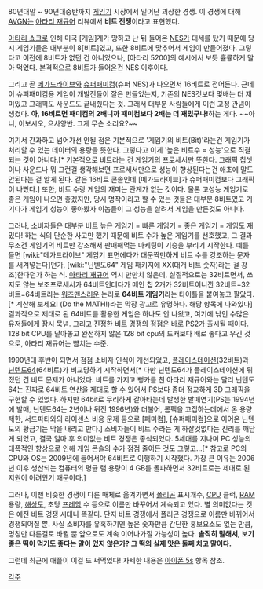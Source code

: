 80년대말 ~ 90년대중반까지 [[게임기]] 시장에서 일어난 괴상한 경쟁. 이 경쟁에 대해 [[AVGN]]는 [[아타리 재규어]] 리뷰에서 '''비트 전쟁'''이라고 표현했다.

[[아타리 쇼크]]로 인해 미국 [게임]계가 망하고 난 뒤 들어온 [[NES]]가 대세를 탔기 때문에 당시 게임기들은 대부분이 8[비트]였고, 또한 8비트에 맞추어서 게임이 만들어졌다. 그렇다고 이전에 8비트가 없던 건 아니었으나, [아타리 5200]의 예시에서 보듯 휼륭하게 말아 먹었다. 본격적으로 8비트가 들어온건 NES 이후이다.

그리고 곧 [[메가드라이브]]와 [[슈퍼패미컴]](슈퍼 NES)가 나오면서 16비트로 접어든다. 근데 이 슈퍼패미컴용 게임이 개발진들이 잘은 만들었는지, 기존의 NES것보다 몇배는 더 재미있고 그래픽도 사운드도 끝내줬다는 것. 그래서 대부분 사람들에게 이런 고정 관념이 생겼다. '''아, 16비트면 패미컴의 2배니까 패미컴보다 2배는 더 재밌구나!'''하는 게다. ~~아니, 이보시오, 으사양반. 그게 무슨 소리요?~~

여기서 간과하고 넘어가선 안될 점은 기본적으로 '게임기의 비트(Bit)'라는건 게임기가 처리할 수 있는 데이터의 용량을 뜻한다. 그렇다고 이게 '높은 비트수 = 성능'으로 직결되는 것이 아니다.[* 기본적으로 비트라는 건 게임기의 프로세서만 뜻한다. 그래픽 칩셋이나 사운드나 뭐 그런걸 생각해보면 프로세서만으로 성능이 향상된다는건 애초에 말도 안된다는 걸 알게 된다. 같은 16비트 콘솔인데 [메가드라이브]가 슈퍼패미컴보다 그래픽이 나빴다.] 또한, 비트 수랑 게임의 재미는 관계가 없는 것이다. 물론 고성능 게임기로 좋은 게임이 나오면 좋겠지만, 당시 명작이라고 할 수 있는 것들은 대부분 8비트였고 거기다가 게임기 성능이 좋아봤자 이놈들이 그 성능을 살려서 게임을 만든것도 아니다.

그러나, 소비자들은 대부분 비트 높은 게임기 = 빠른 게임기 = 좋은 게임기 = 게임도 재밌다! 하는 식의 단순한 사고만 했기 때문에 비트 수가 높은 게임기를 선호했고, 그 결과 무조건 게임기의 비트만 강조해서 판매해먹는 마케팅이 기승을 부리기 시작한다. 예를 들면 [wiki:"메가드라이브" 게임기 표면에다가 대문짝만하게 비트 수를 강조하는 문자를 새겨넣는다]던가, [wiki:"닌텐도64" 게임 패키지에 XX(대개 비트 숫자)라는 걸 강조]한다던가 하는 식. [[아타리 재규어]] 역시 만만치 않은데, 실질적으로는 32비트면서, 쓰지도 않는 보조프로세서가 64비트인데다가 메인 칩 2개가 32비트이니깐 32비트+32비트=64비트라는 [[워즈맨]]스러운 논리로 '''64비트 게임기'''라는 타이틀을 붙여놓고 팔았다.[* 계산해 보세요! (Do the MATH!)라는 막장 광고로 유명하다. 해당 항목에 나와있다] 결과적으로 제대로 된 64비트를 활용한 게임은 하나도 안 나왔고, 여기에 낚인 수많은 유저들에게 잠시 묵념. 그리고 진정한 비트 경쟁의 정점은 바로 [[PS2]]가 출시될 때이다. 128 bit CPU를 달아놓고 완전하지 않은 128 bit cpu의 드캐보다 배로 좋다고 우긴 것으로, 아타리 재규어는 뺨치는 수준.

1990년대 후반이 되면서 점점 소비자 인식이 개선되었고, [[플레이스테이션]](32비트)과 [[닌텐도64]](64비트)가 비교당하기 시작하면서[* 다만 닌텐도64가 플레이스테이션에 뒤졌던 건 비트 문제가 아니었다. 비트를 가지고 뻥카를 친 아타리 재규어와는 달리 닌텐도64는 진짜로 64비트 연산을 제대로 할 수 있어서 PS보다 좀더 정교하게 3D 그래픽을 구현할 수 있었다. 하지만 64bit로 무리하게 갈아타는데 발생한 발매연기(PS는 1994년에 발매, 닌텐도64는 2년이나 뒤진 1996년)와 더불어, 롬팩을 고집하는데에서 온 용량 제한, 서드파티와의 라이센스 비용 문제 등으로 [패미컴], [슈퍼패미컴]으로 이어온 닌텐도의 황금기는 막을 내리고 만다.] 소비자들이 비트 수라는 게 하잘것없다는 진리를 깨닫게 되었고, 결국 얼마 후 의미없는 비트 경쟁은 종식되었다. 5세대를 지나며 PC 성능의 대폭적인 향상으로 인해 게임 콘솔의 수가 점점 줄어든 것도 그렇고...[* 참고로 PC의 CPU와 OS는 2009년에 들어서야 64비트로 이행하기 시작했다. 가장 큰 이유는 2006년 이후 생산되는 컴퓨터의 평균 램 용량이 4 GB를 돌파하면서 32비트로는 제대로 된 지원이 어려웠기 때문이다.] 

그러나, 이젠 비슷한 경쟁이 다른 매체로 옮겨가면서 [[폴리곤]] 표시개수, [[CPU]] 클럭, [[RAM]] 용량, [[해상도]], 초당 [[프레임]] 수 등으로 이름만 바꾸어서 계속되고 있다. 별 의미없다는 것은 예전 비트 경쟁 시대나 똑같다. 단지 비트 경쟁에서 폴리곤 경쟁으로 이름만 바뀌어서 경쟁되어질 뿐. 사실 소비자를 유혹하기엔 높은 숫자만큼 간단한 홍보요소도 없는 만큼, 명칭만 다른걸로 바뀔 뿐 앞으로도 계속 이어나가질 가능성이 높다. '''솔직히 말해서, 보기좋은 떡이 먹기도 좋다는 말이 있지 않은가? 그 떡의 실제 맛은 둘째 치고 말이다.'''

그런데 최근에 애플이 이걸 또 써먹었다! 자세한 내용은 [[아이폰 5s]] 항목 참조.

[[각주]]
